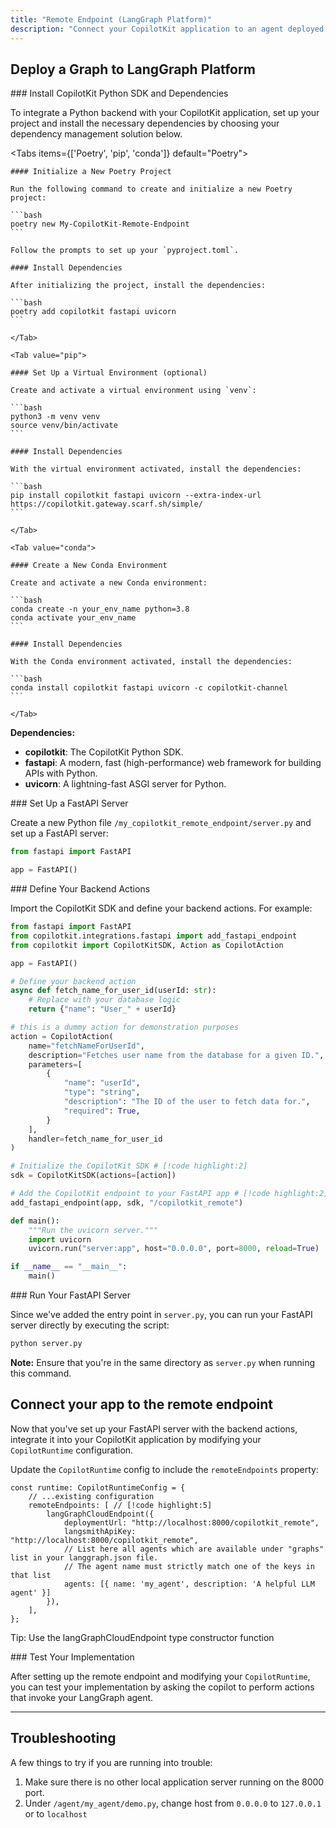 ```yaml
---
title: "Remote Endpoint (LangGraph Platform)"
description: "Connect your CopilotKit application to an agent deployed on LangGraph Platform."
---
```



## Deploy a Graph to LangGraph Platform
<Steps>

<Step>
### Install CopilotKit Python SDK and Dependencies

To integrate a Python backend with your CopilotKit application, set up your project and install the necessary dependencies by choosing your dependency management solution below.


<Tabs items={['Poetry', 'pip', 'conda']} default="Poetry">
    <Tab value="Poetry">
    
    #### Initialize a New Poetry Project
    
    Run the following command to create and initialize a new Poetry project:
    
    ```bash
    poetry new My-CopilotKit-Remote-Endpoint
    ```
    
    Follow the prompts to set up your `pyproject.toml`.
    
    #### Install Dependencies
    
    After initializing the project, install the dependencies:
    
    ```bash
    poetry add copilotkit fastapi uvicorn
    ```
    
    </Tab>
    
    <Tab value="pip">
    
    #### Set Up a Virtual Environment (optional)
    
    Create and activate a virtual environment using `venv`:
    
    ```bash
    python3 -m venv venv
    source venv/bin/activate
    ```
    
    #### Install Dependencies
    
    With the virtual environment activated, install the dependencies:
    
    ```bash
    pip install copilotkit fastapi uvicorn --extra-index-url https://copilotkit.gateway.scarf.sh/simple/
    ```
    
    </Tab>
    
    <Tab value="conda">
    
    #### Create a New Conda Environment
    
    Create and activate a new Conda environment:
    
    ```bash
    conda create -n your_env_name python=3.8
    conda activate your_env_name
    ```
    
    #### Install Dependencies
    
    With the Conda environment activated, install the dependencies:
    
    ```bash
    conda install copilotkit fastapi uvicorn -c copilotkit-channel
    ```
    
    </Tab>
    
</Tabs>


**Dependencies:**

- **copilotkit**: The CopilotKit Python SDK.
- **fastapi**: A modern, fast (high-performance) web framework for building APIs with Python.
- **uvicorn**: A lightning-fast ASGI server for Python.
</Step>


<Step>
### Set Up a FastAPI Server

Create a new Python file `/my_copilotkit_remote_endpoint/server.py` and set up a FastAPI server:

```python title="/my_copilotkit_remote_endpoint/server.py"
from fastapi import FastAPI

app = FastAPI()
```

</Step>

<Step>
### Define Your Backend Actions

Import the CopilotKit SDK and define your backend actions. For example:

```python title="/my_copilotkit_remote_endpoint/server.py"
from fastapi import FastAPI
from copilotkit.integrations.fastapi import add_fastapi_endpoint
from copilotkit import CopilotKitSDK, Action as CopilotAction

app = FastAPI()

# Define your backend action
async def fetch_name_for_user_id(userId: str):
    # Replace with your database logic
    return {"name": "User_" + userId}

# this is a dummy action for demonstration purposes
action = CopilotAction(
    name="fetchNameForUserId",
    description="Fetches user name from the database for a given ID.",
    parameters=[
        {
            "name": "userId",
            "type": "string",
            "description": "The ID of the user to fetch data for.",
            "required": True,
        }
    ],
    handler=fetch_name_for_user_id
)

# Initialize the CopilotKit SDK # [!code highlight:2]
sdk = CopilotKitSDK(actions=[action])

# Add the CopilotKit endpoint to your FastAPI app # [!code highlight:2]
add_fastapi_endpoint(app, sdk, "/copilotkit_remote")

def main():
    """Run the uvicorn server."""
    import uvicorn
    uvicorn.run("server:app", host="0.0.0.0", port=8000, reload=True)

if __name__ == "__main__":
    main()
```

</Step>

<Step>
### Run Your FastAPI Server

Since we've added the entry point in `server.py`, you can run your FastAPI server directly by executing the script:

```bash
python server.py
```

**Note:** Ensure that you're in the same directory as `server.py` when running this command.

</Step>
</Steps>


## Connect your app to the remote endpoint

Now that you've set up your FastAPI server with the backend actions, integrate it into your CopilotKit application by modifying your `CopilotRuntime` configuration.


<Steps>
<Step>
<FindCopilotRuntimeSnippet />
</Step>

<Step>

Update the `CopilotRuntime` config to include the `remoteEndpoints` property:

```tsx
const runtime: CopilotRuntimeConfig = {
    // ...existing configuration
    remoteEndpoints: [ // [!code highlight:5]
        langGraphCloudEndpoint({
            deploymentUrl: "http://localhost:8000/copilotkit_remote",
            langsmithApiKey: "http://localhost:8000/copilotkit_remote",
            // List here all agents which are available under "graphs" list in your langgraph.json file.
            // The agent name must strictly match one of the keys in that list
            agents: [{ name: 'my_agent', description: 'A helpful LLM agent' }]
        }),
    ],
};
```
Tip: Use the langGraphCloudEndpoint type constructor function

</Step>

<Step>
### Test Your Implementation

After setting up the remote endpoint and modifying your `CopilotRuntime`, you can test your implementation by asking the copilot to perform actions that invoke your LangGraph agent.

</Step>

</Steps>

---

## Troubleshooting

A few things to try if you are running into trouble:

1. Make sure there is no other local application server running on the 8000 port.
2. Under `/agent/my_agent/demo.py`, change host from `0.0.0.0` to `127.0.0.1` or to `localhost`
